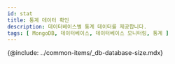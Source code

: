 ```yaml
---
id: stat
title: 통계 데이터 확인
description: 데이터베이스별 통계 데이터를 제공합니다.
tags: [ MongoDB, 데이터베이스, 데이터베이스 모니터링, 통계 ]
---
```


<!-- {@include: ../common-items/_db-sql-static.mdx} -->

<!-- {@include: ../common-items/_db-trend-by-query.mdx} -->

<!-- {@include: ../common-items/_db-detail-view-query.mdx} -->

<!-- mysql, mariadb 지원 -->
<!-- {@include: ../common-items/_db-table-size.mdx} -->

<!-- mysql, mariadb, CUBRID 지원 -->
{@include: ../common-items/_db-database-size.mdx}

<!-- oracle, tibero, CUBRID -->
<!-- {@include: ../common-items/_db-tablespace-size.mdx} -->

<!-- oracle, tibero -->
<!-- {@include: ../common-items/_db-sga-size.mdx} -->